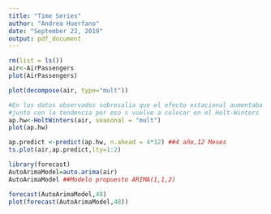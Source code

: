 ---
title: "Time Series"
author: "Andrea Huerfano"
date: "September 22, 2019"
output: pdf_document
---
```{r}
rm(list = ls())
air<-AirPassengers
plot(AirPassengers)
```

```{r}
plot(decompose(air, type="mult")) 
```
```{r}
#En los datos observados sobresalia que el efecto estacional aumentaba
#junto con la tendencia por eso s vuelve a colocar en el Holt-Winters
ap.hw<-HoltWinters(air, seasonal = "mult")
plot(ap.hw)
```
```{r}
ap.predict <-predict(ap.hw, n.ahead = 4*12) ##4 año,12 Meses
ts.plot(air,ap.predict,lty=1:2)
```
```{r}
library(forecast)
AutoArimaModel=auto.arima(air)
AutoArimaModel ##Modelo propuesto ARIMA(1,1,2)

forecast(AutoArimaModel,48)
plot(forecast(AutoArimaModel,48))

```

